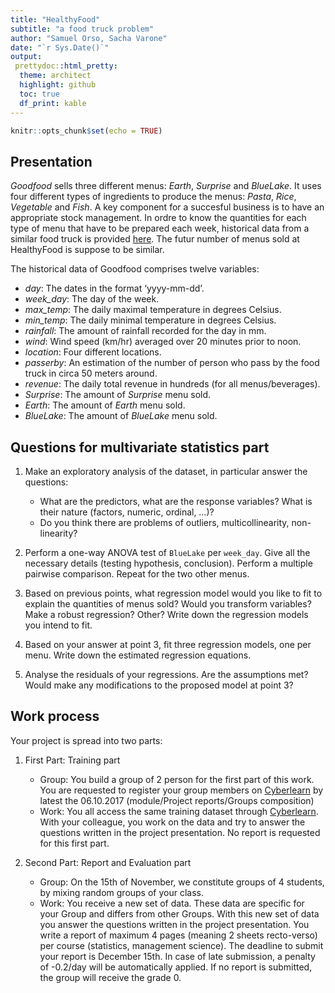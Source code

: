 ```yaml
---
title: "HealthyFood"
subtitle: "a food truck problem"
author: "Samuel Orso, Sacha Varone"
date: "`r Sys.Date()`"
output: 
 prettydoc::html_pretty:
  theme: architect
  highlight: github
  toc: true
  df_print: kable
---
```


```r
knitr::opts_chunk$set(echo = TRUE)
```

## Presentation
_Goodfood_ sells three different menus: _Earth_, _Surprise_ and _BlueLake_. It uses four different types of ingredients to produce the menus: _Pasta_, _Rice_, _Vegetable_ and _Fish_. A key component for a succesful business is to have an appropriate stock management. In ordre to know the quantities for each type of menu that have to be prepared each week, historical data from a similar food truck is provided [here](https://cyberlearn.hes-so.ch/mod/resource/view.php?id=8943). The futur number of menus sold at HealthyFood is suppose to be similar.  

The historical data of Goodfood comprises twelve variables:    

* *day*: The dates in the format 'yyyy-mm-dd'.   
* *week_day*: The day of the week.   
* *max_temp*: The daily maximal temperature in degrees Celsius.   
* *min_temp*: The daily minimal temperature in degrees Celsius.   
* *rainfall*: The amount of rainfall recorded for the day in mm.   
* *wind*: Wind speed (km/hr) averaged over 20 minutes prior to noon.    
* *location*: Four different locations.   
* *passerby*: An estimation of the number of person who pass by the food truck in circa 50 meters around.   
* *revenue*: The daily total revenue in hundreds (for all menus/beverages).   
* *Surprise*: The amount of _Surprise_ menu sold.   
* *Earth*: The amount of _Earth_ menu sold.   
* *BlueLake*: The amount of _BlueLake_ menu sold.   

## Questions for multivariate statistics part
1. Make an exploratory analysis of the dataset, in particular answer the questions: 

    + What are the predictors, what are the response variables? What is their nature (factors, numeric, ordinal, ...)?   
    + Do you think there are problems of outliers, multicollinearity, non-linearity?   
    
2. Perform a one-way ANOVA test of `BlueLake` per `week_day`. Give all the necessary details (testing hypothesis, conclusion). Perform a multiple pairwise comparison. Repeat for the two other menus.   

3. Based on previous points, what regression model would you like to fit to explain the quantities of menus sold? Would you transform variables? Make a robust regression? Other? Write down the regression models you intend to fit.    

4. Based on your answer at point 3, fit three regression models, one per menu. Write down the estimated regression equations.   

5. Analyse the residuals of your regressions. Are the assumptions met? Would make any modifications to the proposed model at point 3?    

## Work process

Your project is spread into two parts:   

1. First Part: Training part   

     + Group: You build a group of 2 person for the first part of this work. You are requested to register your group members on [Cyberlearn](https://cyberlearn.hes-so.ch/mod/moodecgrpmanagement/view.php?id=731084) by latest the 06.10.2017 (module/Project reports/Groups composition)    
     + Work: You all access the same training dataset through [Cyberlearn](https://cyberlearn.hes-so.ch/course/view.php?id=8943). With your colleague, you work on the data and try to answer the questions written in the project presentation. No report is requested for this first part.            
     
2. Second Part: Report and Evaluation part    

     + Group: On the 15th of November, we constitute groups of 4 students, by mixing random groups of your class.  
     + Work: You receive a new set of data. These data are specific for your Group and differs from other Groups. With this new set of data you answer the questions written in the project presentation. You write a report of maximum 4 pages (meaning 2 sheets recto-verso) per course (statistics, management science). The deadline to submit your report is December 15th. In case of late submission, a penalty of -0.2/day will be automatically applied. If no report is submitted, the group will receive the grade 0.

